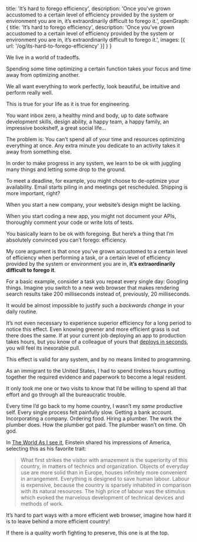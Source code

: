   title: 'It’s hard to forego efficiency',
  description: 'Once you’ve grown accustomed to a certain level of efficiency provided by the system or environment you are in, it’s extraordinarily difficult to forego it.',
  openGraph: {
    title: 'It’s hard to forego efficiency',
    description: 'Once you’ve grown accustomed to a certain level of efficiency provided by the system or environment you are in, it’s extraordinarily difficult to forego it.',
    images: [{ url: '/og/its-hard-to-forego-efficiency' }]
  }
}

We live in a world of tradeoffs.

Spending some time optimizing a certain function takes your focus and time away from optimizing another.

We all want everything to work perfectly, look beautiful, be intuitive and perform really well.

This is true for your life as it is true for engineering.

You want inbox zero, a healthy mind and body, up to date software development skills, design ability, a happy team, a happy family, an impressive bookshelf, a great social life…

The problem is: You can’t spend all of your time and resources optimizing everything at once. Any extra minute you dedicate to an activity takes it away from something else.

In order to make progress in any system, we learn to be ok with juggling many things and letting some drop to the ground.

To meet a deadline, for example, you might choose to de-optimize your availability. Email starts piling in and meetings get rescheduled. Shipping is more important, right?

When you start a new company, your website’s design might be lacking.

When you start coding a new app, you might not document your APIs, thoroughly comment your code or write lots of tests.

You basically learn to be ok with foregoing. But here’s a thing that I’m absolutely convinced you can’t forego: efficiency.

My core argument is that once you’ve grown accustomed to a certain level of efficiency when performing a task, or a certain level of efficiency provided by the system or environment you are in, **it’s extraordinarily difficult to forego it**.

For a basic example, consider a task you repeat every single day: Googling things. Imagine you switch to a new web browser that makes rendering search results take 200 milliseconds instead of, previously, 20 milliseconds.

It would be almost impossible to justify such a *backwards change* in your daily routine.

It’s not even necessary to experience superior efficiency for a long period to notice this effect. Even knowing greener and more efficient grass is out there does the same. If at your current job deploying an app to production takes hours, but you know of a colleague of yours that [deploys in seconds](https://zeit.co/now), you will feel its inexorable pull.

This effect is valid for any system, and by no means limited to programming.

As an immigrant to the United States, I had to spend tireless hours putting together the required evidence and paperwork to become a legal resident.

It only took me one or two visits to know that I’d be willing to spend all that effort and go through all the bureaucratic trouble.

Every time I’d go back to my home country, I wasn’t my *same* productive self. Every single process felt painfully slow. Getting a bank account. Incorporating a company. Ordering food. Hiring a plumber. The work the plumber does. How the plumber got paid. The plumber wasn’t on time. Oh god.

In [The World As I see it](https://www.amazon.com/World-As-I-See/dp/1494877066), Einstein shared his impressions of America, selecting this as his favorite trait:

> What first strikes the visitor with amazement is the superiority of this country, in matters of technics and organization. Objects of everyday use are more solid than in Europe, houses infinitely more convenient in arrangement. Everything is designed to save human labour. Labour is expensive, because the country is sparsely inhabited in comparison with its natural resources. The high price of labour was the stimulus which evoked the marvelous development of technical devices and methods of work.

It’s hard to part ways with a more efficient web browser, imagine how hard it is to leave behind a more efficient country!

If there is a quality worth fighting to preserve, this one is at the top.
